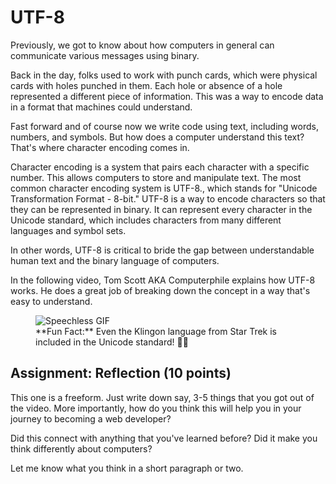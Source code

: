
# UTF-8

Previously, we got to know about how computers in general can communicate various messages using binary.

Back in the day, folks used to work with punch cards, which were physical cards with holes punched in them. Each hole or absence of a hole represented a different piece of information. This was a way to encode data in a format that machines could understand.

Fast forward and of course now we write code using text, including words, numbers, and symbols. But how does a computer understand this text? That's where character encoding comes in.

Character encoding is a system that pairs each character with a specific number. This allows computers to store and manipulate text. The most common character encoding system is UTF-8., which stands for "Unicode Transformation Format - 8-bit." UTF-8 is a way to encode characters so that they can be represented in binary. It can represent every character in the Unicode standard, which includes characters from many different languages and symbol sets.

In other words, UTF-8 is critical to bride the gap between understandable human text and the binary language of computers.

In the following video, Tom Scott AKA Computerphile explains how UTF-8 works. He does a great job of breaking down the concept in a way that's easy to understand.

<div className="md:flex gap-8 justify-between">
<YouTubeEmbed videoid="MijmeoH9LT4" height={400} params="controls=0" />

<figure>
  <Image
    alt="Speechless GIF"
    className="aspect-video"
    src="https://media3.giphy.com/media/v1.Y2lkPTc5MGI3NjExOG5sdGp6bGYxeGg1aDExYTd0ZWh4cGlsdG9nMTM4c2w2NXkydTB0NiZlcD12MV9pbnRlcm5hbF9naWZfYnlfaWQmY3Q9Zw/UTgS6Patdc5l6/giphy.gif"
    width={500}
    height={335}
  />
  <figcaption>
    **Fun Fact:** Even the Klingon language from Star Trek is included in the Unicode standard! 🖖🏾
  </figcaption>
</figure>
</div>

## Assignment: Reflection (10 points)

This one is a freeform. Just write down say, 3-5 things that you got out of the video. More importantly, how do you think this will help you in your journey to becoming a web developer?

Did this connect with anything that you've learned before? Did it make you think differently about computers?

Let me know what you think in a short paragraph or two.
